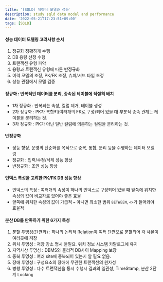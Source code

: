 ```yaml
---
title: '[SQLD] 데이터 모델과 성능'
description: study sqld data model and performance
date: '2022-05-21T17:23:51+09:00'
tags: [SQLD]
---
```


#### 성능 데이터 모델링 고려사항 순서
1. 정규화 정확하게 수행
2. DB 용량 산정 수행
3. 트랜잭션 유형 파악
4. 용량과 트랜잭션 유형에 따른 반정규화
5. 이력 모델의 조정, PK/FK 조정, 슈퍼/서브 타입 조정
6. 성능 관점에서 모델 검증

#### 정규화 : 반복적인 데이터를 분리, 종속된 테이블에 적절히 배치
- 1차 정규화 : 반복되는 속성, 컬럼 제거, 테이블 생성
- 2차 정규화 : PK가 복합키(여러개의 FK로 구성)되어 있을 대 부분적 종속 관계는 테이블을 분리하는 것.
- 3차 정규화 : PK가 아닌 일반 컬럼에 의존하는 컬럼을 분리하는 것.

#### 반정규화
- 성능 향상, 운영의 단순화를 목적으로 중복, 통합, 분리 등을 수행하는 데이터 모델링
- 정규화 : 입력/수정/삭제 성능 향상
- 반정규화 : 조인 성능 향상

#### 인덱스 특성을 고려한 PK/FK DB 성능 향상
- 인덱스의 특징 : 여러개의 속성이 하나의 인덱스로 구성되어 있을 때 앞쪽에 위치한 속성의 값이 비교자로 있어야 좋은 효율
- 앞쪽에 위치한 속성의 값이 가급적 `=` 아니면 최소한 범위 `BETWEEN`, `<>`가 들어와야 효율적

#### 분산 DB를 만족하기 위한 6가지 특성
1. 분할 투명성(단편화) : 하나의 논리적 Relation이 여러 단편으로 분할되어 각 사본이 여러곳에 저장
2. 위치 투명성 : 저장 장소 명시 불필요. 위치 정보 시스템 카탈로그에 유지
3. 지역사상 투명성 : DBMS와 물리적 DB사이 Mapping 보장
4. 중복 투명성 : 여러 site에 중복되어 있는지 알 필요 없음.
5. 장애 투명성 : 구성요소의 장애에 무관한 트랜잭션의 원자성
6. 병행 투명성 : 다수 트랜잭션을 동시 수행시 결과의 일관성, TimeStamp, 분산 2단계 Locking
